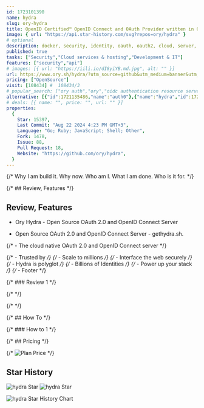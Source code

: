 ```yaml
---
id: 1723101390
name: hydra
slug: ory-hydra
title: OpenID Certified™ OpenID Connect and OAuth Provider written in Go - cloud native, security-first, open source API security for your infrastructure. SDKs for any language. Works with Hardware Security Modules. Compatible with MITREid.
image: { url: "https://api.star-history.com/svg?repos=ory/hydra" }
# optional
description: docker, security, identity, oauth, oauth2, cloud, server, oauth2-provider, authorization, hydra, sso, openid, oauth2-server, openid-connect, oauth-provider, openid-provider, federation, oidc, hacktoberfest, openid-connect-provider,  ,
published: true
tasks: ["Security","Cloud services & hosting","Development & IT"]
features: ["security","api"]
# images: [{ url: "https://iili.io/dI8yiYB.md.jpg", alt: "" }]
url: https://www.ory.sh/hydra/?utm_source=github&utm_medium=banner&utm_campaign=hydra
pricing: ["OpenSource"]
visit: [108434] #  108434/3
# popular_search: ["ory auth","ory","oidc authentication resource server golang","basic auth client id client secret","ory kratos"]
alternative: [{"id":1721135486,"name":"auth0"},{"name":"hydra","id":1723101390}]
# deals: [{ name: "", price: "", url: "" }]
properties:
  {
    Star: 15397,
    Last Commit: "Aug 22 2024 4:23 PM GMT+3",
    Language: "Go; Ruby; JavaScript; Shell; Other",
    Fork: 1478,
    Issue: 88,
    Pull Request: 18,
    Website: "https://github.com/ory/hydra",
  }
---
```


{/* Why I am build it. Why now. Who am I. What I am done. Who is it for. */}

{/* ## Review, Features */}

## Review, Features

- Ory Hydra - Open Source OAuth 2.0 and OpenID Connect Server

- Open Source OAuth 2.0 and OpenID Connect Server - gethydra.sh.


{/* - The cloud native OAuth 2.0 and OpenID Connect server */}

{/* - Trusted by */}
{/* - Scale to millions */}
{/* - Interface the web securely */}
{/* - Hydra is polyglot */}
{/* - Billions of Identities */}
{/* - Power up your stack */}
{/* - Footer */}

{/* ### Review 1 */}

{/* <DetailYoutube videoId="" startTime={0} /> */}

{/* <Twitters ids=[] /> */}

{/* ## How To */}

{/* ### How to 1 */}

{/* ## Pricing */}

{/* <Img src="" alt="Plan Price" /> */}

## Star History

![hydra Star](https://img.shields.io/github/stars/ory/hydra?style=flat%22)
![hydra Star](https://img.shields.io/github/last-commit/ory/hydra?style=flat%22)

![hydra Star History Chart](https://api.star-history.com/svg?repos=ory/hydra)
